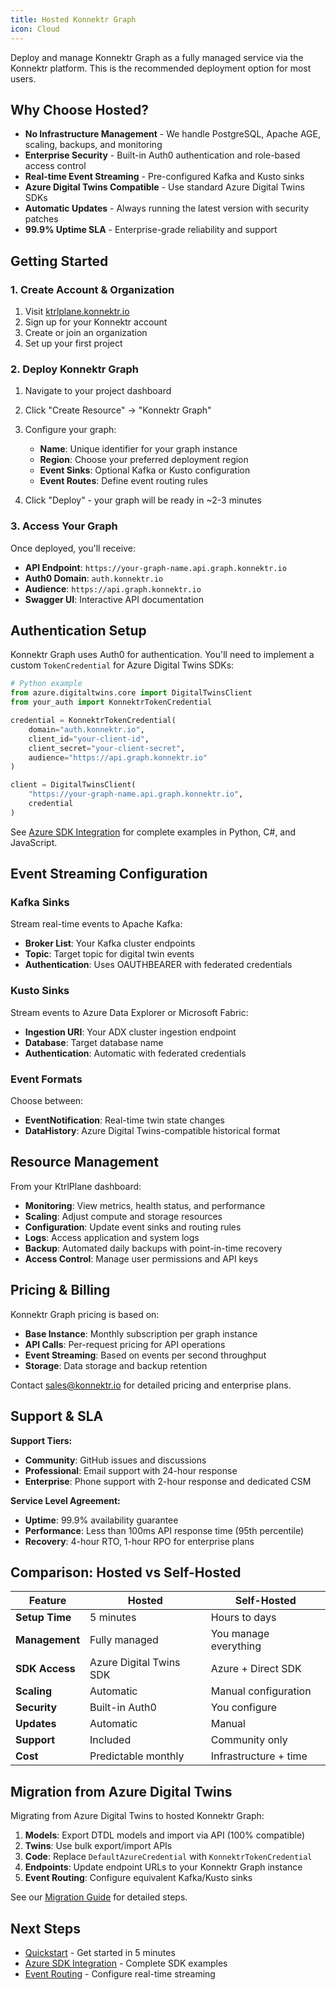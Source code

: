 ```yaml
---
title: Hosted Konnektr Graph
icon: Cloud
---
```


Deploy and manage Konnektr Graph as a fully managed service via the Konnektr platform. This is the recommended deployment option for most users.

## Why Choose Hosted?

- **No Infrastructure Management** - We handle PostgreSQL, Apache AGE, scaling, backups, and monitoring
- **Enterprise Security** - Built-in Auth0 authentication and role-based access control
- **Real-time Event Streaming** - Pre-configured Kafka and Kusto sinks
- **Azure Digital Twins Compatible** - Use standard Azure Digital Twins SDKs
- **Automatic Updates** - Always running the latest version with security patches
- **99.9% Uptime SLA** - Enterprise-grade reliability and support

## Getting Started

### 1. Create Account & Organization

1. Visit [ktrlplane.konnektr.io](https://ktrlplane.konnektr.io)
2. Sign up for your Konnektr account
3. Create or join an organization
4. Set up your first project

### 2. Deploy Konnektr Graph

1. Navigate to your project dashboard
2. Click "Create Resource" → "Konnektr Graph"
3. Configure your graph:
   - **Name**: Unique identifier for your graph instance
   - **Region**: Choose your preferred deployment region
   - **Event Sinks**: Optional Kafka or Kusto configuration
   - **Event Routes**: Define event routing rules

4. Click "Deploy" - your graph will be ready in ~2-3 minutes

### 3. Access Your Graph

Once deployed, you'll receive:
- **API Endpoint**: `https://your-graph-name.api.graph.konnektr.io`
- **Auth0 Domain**: `auth.konnektr.io` 
- **Audience**: `https://api.graph.konnektr.io`
- **Swagger UI**: Interactive API documentation

## Authentication Setup

Konnektr Graph uses Auth0 for authentication. You'll need to implement a custom `TokenCredential` for Azure Digital Twins SDKs:

```python
# Python example
from azure.digitaltwins.core import DigitalTwinsClient
from your_auth import KonnektrTokenCredential

credential = KonnektrTokenCredential(
    domain="auth.konnektr.io",
    client_id="your-client-id",
    client_secret="your-client-secret",
    audience="https://api.graph.konnektr.io"
)

client = DigitalTwinsClient(
    "https://your-graph-name.api.graph.konnektr.io", 
    credential
)
```

See [Azure SDK Integration](../how-to-guides/using-azure-digital-twins-sdks) for complete examples in Python, C#, and JavaScript.

## Event Streaming Configuration

### Kafka Sinks
Stream real-time events to Apache Kafka:
- **Broker List**: Your Kafka cluster endpoints
- **Topic**: Target topic for digital twin events  
- **Authentication**: Uses OAUTHBEARER with federated credentials

### Kusto Sinks
Stream events to Azure Data Explorer or Microsoft Fabric:
- **Ingestion URI**: Your ADX cluster ingestion endpoint
- **Database**: Target database name
- **Authentication**: Automatic with federated credentials

### Event Formats
Choose between:
- **EventNotification**: Real-time twin state changes
- **DataHistory**: Azure Digital Twins-compatible historical format

## Resource Management

From your KtrlPlane dashboard:

- **Monitoring**: View metrics, health status, and performance
- **Scaling**: Adjust compute and storage resources
- **Configuration**: Update event sinks and routing rules
- **Logs**: Access application and system logs
- **Backup**: Automated daily backups with point-in-time recovery
- **Access Control**: Manage user permissions and API keys

## Pricing & Billing

Konnektr Graph pricing is based on:
- **Base Instance**: Monthly subscription per graph instance
- **API Calls**: Per-request pricing for API operations
- **Event Streaming**: Based on events per second throughput
- **Storage**: Data storage and backup retention

Contact [sales@konnektr.io](mailto:sales@konnektr.io) for detailed pricing and enterprise plans.

## Support & SLA

**Support Tiers:**
- **Community**: GitHub issues and discussions
- **Professional**: Email support with 24-hour response
- **Enterprise**: Phone support with 2-hour response and dedicated CSM

**Service Level Agreement:**
- **Uptime**: 99.9% availability guarantee
- **Performance**: Less than 100ms API response time (95th percentile)
- **Recovery**: 4-hour RTO, 1-hour RPO for enterprise plans

## Comparison: Hosted vs Self-Hosted

| Feature | Hosted | Self-Hosted |
|---------|--------|-------------|
| **Setup Time** | 5 minutes | Hours to days |
| **Management** | Fully managed | You manage everything |
| **SDK Access** | Azure Digital Twins SDK | Azure + Direct SDK |
| **Scaling** | Automatic | Manual configuration |
| **Security** | Built-in Auth0 | You configure |
| **Updates** | Automatic | Manual |
| **Support** | Included | Community only |
| **Cost** | Predictable monthly | Infrastructure + time |

## Migration from Azure Digital Twins

Migrating from Azure Digital Twins to hosted Konnektr Graph:

1. **Models**: Export DTDL models and import via API (100% compatible)
2. **Twins**: Use bulk export/import APIs
3. **Code**: Replace `DefaultAzureCredential` with `KonnektrTokenCredential`
4. **Endpoints**: Update endpoint URLs to your Konnektr Graph instance
5. **Event Routing**: Configure equivalent Kafka/Kusto sinks

See our [Migration Guide](../how-to-guides/migration-guide) for detailed steps.

## Next Steps

- [Quickstart](../getting-started/quickstart) - Get started in 5 minutes
- [Azure SDK Integration](../how-to-guides/using-azure-digital-twins-sdks) - Complete SDK examples
- [Event Routing](../concepts/event-routing) - Configure real-time streaming
